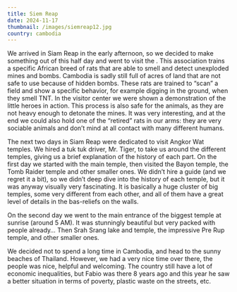 ```yaml
---
title: Siem Reap
date: 2024-11-17
thumbnail: /images/siemreap12.jpg
country: cambodia
---
```


We arrived in Siam Reap in the early afternoon, so we decided to make something out of this half day and went to visit the <LinkComponent href="https://apopo.org/support-us/apopo-visitor-center/" text="Apopo Visitor Center" />. This association trains a specific African breed of rats that are able to smell and detect unexploded mines and bombs. Cambodia is sadly still full of acres of land that are not safe to use because of hidden bombs. These rats are trained to “scan” a field and show a specific behavior, for example digging in the ground, when they smell TNT. In the visitor center we were shown a demonstration of the little heroes in action. This process is also safe for the animals, as they are not heavy enough to detonate the mines. It was very interesting, and at the end we could also hold one of the “retired” rats in our arms: they are very sociable animals and don’t mind at all contact with many different humans.

<ImageComponent src="/images/siemreap1.jpg" alt="Siem Reap" />
<ImageComponent src="/images/siemreap2.jpg" alt="Siem Reap" />
<ImageComponent src="/images/siemreap3.jpg" alt="Siem Reap" />

The next two days in Siam Reap were dedicated to visit Angkor Wat temples. We hired a tuk tuk driver, Mr. Tiger, to take us around the different temples, giving us a brief explanation of the history of each part. On the first day we started with the main temple, then visited the Bayon temple, the Tomb Raider temple and other smaller ones. We didn’t hire a guide (and we regret it a bit), so we didn’t deep dive into the history of each temple, but it was anyway visually very fascinating. It is basically a huge cluster of big temples, some very different from each other, and all of them have a great level of details in the bas-reliefs on the walls.

<ImageComponent src="/images/siemreap14.jpg" alt="Siem Reap" />
<ImageComponent src="/images/siemreap4.jpg" alt="Siem Reap" />
<ImageComponent src="/images/siemreap5.jpg" alt="Siem Reap" />
<ImageComponent src="/images/siemreap6.jpg" alt="Siem Reap" />
<ImageComponent src="/images/siemreap7.jpg" alt="Siem Reap" />
<ImageComponent src="/images/siemreap8.jpg" alt="Siem Reap" />
<ImageComponent src="/images/siemreap9.jpg" alt="Siem Reap" />
<ImageComponent src="/images/siemreap10.jpg" alt="Siem Reap" />
<ImageComponent src="/images/siemreap11.jpg" alt="Siem Reap" />

On the second day we went to the main entrance of the biggest temple at sunrise (around 5 AM). It was stunningly beautiful but very packed with people already… Then Srah Srang lake and temple, the impressive Pre Rup temple, and other smaller ones.

<ImageComponent src="/images/siemreap12.jpg" alt="Siem Reap" />
<ImageComponent src="/images/siemreap13.jpg" alt="Siem Reap" />
<ImageComponent src="/images/siemreap15.jpg" alt="Siem Reap" />
<ImageComponent src="/images/siemreap16.jpg" alt="Siem Reap" />
<ImageComponent src="/images/siemreap17.jpg" alt="Siem Reap" />
<ImageComponent src="/images/siemreap18.jpg" alt="Siem Reap" />
<ImageComponent src="/images/siemreap19.jpg" alt="Siem Reap" />

We decided not to spend a long time in Cambodia, and head to the sunny beaches of Thailand. However, we had a very nice time over there, the people was nice, helpful and welcoming. The country still have a lot of economic inequalities, but Fabio was there 8 years ago and this year he saw a better situation in terms of poverty, plastic waste on the streets, etc. 